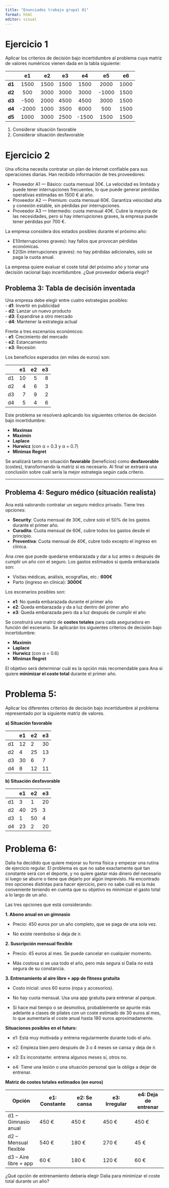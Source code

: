 ```yaml
---
title: "Enunciados trabajo grupal 01"
format: html
editor: visual
---
```


# Ejercicio 1

Aplicar los criterios de decisión bajo incertidumbre al problema cuya matriz de valores numéricos vienen dada en la tabla siguiente:

|        | **e1** | **e2** | **e3** | **e4** | **e5** | **e6** |
|:------:|:------:|:------:|:------:|:------:|:------:|:------:|
| **d1** |  1500  |  1500  |  1500  |  1500  |  2000  |  1000  |
| **d2** |  500   |  3000  |  3000  |  3000  | -1000  |  1500  |
| **d3** |  -500  |  2000  |  4500  |  4500  |  3000  |  1500  |
| **d4** | -2000  |  1000  |  3500  |  6000  |  500   |  1500  |
| **d5** |  1000  |  3000  |  2500  | -1500  |  1500  |  1500  |

1)  Considerar situación favorable
2)  Considerar situación desfavorable

# Ejercicio 2

Una oficina necesita contratar un plan de Internet confiable para sus operaciones diarias. Han recibido información de tres proveedores:

-   Proveedor A1 — Básico: cuota mensual 30€. La velocidad es limitada y puede tener interrupciones frecuentes, lo que puede generar pérdidas operativas estimadas en 1500 € al año.
-   Proveedor A2 — Premium: cuota mensual 60€. Garantiza velocidad alta y conexión estable, sin pérdidas por interrupciones.
-   Proveedor A3 — Intermedio: cuota mensual 40€. Cubre la mayoría de las necesidades, pero si hay interrupciones graves, la empresa puede tener pérdidas por 700 €.

La empresa considera dos estados posibles durante el próximo año:

-   E1(Interrupciones graves): hay fallos que provocan pérdidas económicas.
-   E2(Sin interrupciones graves): no hay pérdidas adicionales, solo se paga la cuota anual.

La empresa quiere evaluar el coste total del próximo año y tomar una decisión racional bajo incertidumbre. ¿Qué proveedor debería elegir?

## Problema 3: Tabla de decisión inventada

Una empresa debe elegir entre cuatro estrategias posibles:\
- **d1**: Invertir en publicidad\
- **d2**: Lanzar un nuevo producto\
- **d3**: Expandirse a otro mercado\
- **d4**: Mantener la estrategia actual

Frente a tres escenarios económicos:\
- **e1**: Crecimiento del mercado\
- **e2**: Estancamiento\
- **e3**: Recesión

Los beneficios esperados (en miles de euros) son:

|     |  e1 |  e2 |  e3 |
|-----|----:|----:|----:|
| d1  |  10 |   5 |   8 |
| d2  |   4 |   6 |   3 |
| d3  |   7 |   9 |   2 |
| d4  |   5 |   4 |   6 |

Este problema se resolverá aplicando los siguientes criterios de decisión bajo incertidumbre:

-   **Maximax**\
-   **Maximin**\
-   **Laplace**\
-   **Hurwicz** (con α = 0.3 y α = 0.7)\
-   **Minimax Regret**

Se analizará tanto en situación **favorable** (beneficios) como **desfavorable** (costes), transformando la matriz si es necesario. Al final se extraerá una conclusión sobre cuál sería la mejor estrategia según cada criterio.

------------------------------------------------------------------------

## Problema 4: Seguro médico (situación realista)

Ana está valorando contratar un seguro médico privado. Tiene tres opciones:

-   **Security**: Cuota mensual de 30€, cubre solo el 50% de los gastos durante el primer año.\
-   **Curadita**: Cuota mensual de 60€, cubre todos los gastos desde el principio.\
-   **Preventiva**: Cuota mensual de 40€, cubre todo excepto el ingreso en clínica.

Ana cree que puede quedarse embarazada y dar a luz antes o después de cumplir un año con el seguro. Los gastos estimados si queda embarazada son:

-   Visitas médicas, análisis, ecografías, etc.: **600€**\
-   Parto (ingreso en clínica): **3000€**

Los escenarios posibles son:

-   **e1**: No queda embarazada durante el primer año\
-   **e2**: Queda embarazada y da a luz dentro del primer año\
-   **e3**: Queda embarazada pero da a luz después de cumplir el año

Se construirá una matriz de **costes totales** para cada aseguradora en función del escenario. Se aplicarán los siguientes criterios de decisión bajo incertidumbre:

-   **Maximin**\
-   **Laplace**\
-   **Hurwicz** (con α = 0.6)\
-   **Minimax Regret**

El objetivo será determinar cuál es la opción más recomendable para Ana si quiere **minimizar el coste total** durante el primer año.

# Problema 5:

Aplicar los diferentes criterios de decisión bajo incertidumbre al problema representado por la siguiente matriz de valores.

**a) Situación favorable**

|     | e1  | e2  | e3  |
|-----|-----|-----|-----|
| d1  | 12  | 2   | 30  |
| d2  | 4   | 25  | 13  |
| d3  | 30  | 6   | 7   |
| d4  | 8   | 12  | 11  |

**b) Situación desfavorable**

|     | e1  | e2  | e3  |
|-----|-----|-----|-----|
| d1  | 3   | 1   | 20  |
| d2  | 40  | 25  | 3   |
| d3  | 1   | 50  | 4   |
| d4  | 23  | 2   | 20  |

# Problema 6:

Dalia ha decidido que quiere mejorar su forma física y empezar una rutina de ejercicio regular. El problema es que no sabe exactamente qué tan constante será con el deporte, y no quiere gastar más dinero del necesario si luego se aburre o tiene que dejarlo por algún imprevisto. Ha encontrado tres opciones distintas para hacer ejercicio, pero no sabe cuál es la más conveniente teniendo en cuenta que su objetivo es minimizar el gasto total a lo largo de un año.

Las tres opciones que está considerando:

**1. Abono anual en un gimnasio**

-   Precio: 450 euros por un año completo, que se paga de una sola vez.

-   No existe reembolso si deja de ir.

**2. Suscripción mensual flexible**

-   Precio: 45 euros al mes. Se puede cancelar en cualquier momento.

-   Más costosa si se usa todo el año, pero más segura si Dalia no está segura de su constancia.

**3. Entrenamiento al aire libre + app de fitness gratuita**

-   Costo inicial: unos 60 euros (ropa y accesorios).

-   No hay cuota mensual. Usa una app gratuita para entrenar al parque.

-   Si hace mal tiempo o se desmotiva, probablemente se apunte más adelante a clases de pilates con un coste estimado de 30 euros al mes, lo que aumentaría el coste anual hasta 180 euros aproximadamente.

**Situaciones posibles en el futuro:**

-   e1: Está muy motivada y entrena regularmente durante todo el año.

-   e2: Empieza bien pero después de 3 o 4 meses se cansa y deja de ir.

-   e3: Es inconstante: entrena algunos meses sí, otros no.

-   e4: Tiene una lesión o una situación personal que la obliga a dejar de entrenar.

**Matriz de costes totales estimados (en euros)**

| Opción | e1: Constante | e2: Se cansa | e3: Irregular | e4: Deja de entrenar |
|---------------|---------------|---------------|---------------|---------------|
| d1 – Gimnasio anual | 450 € | 450 € | 450 € | 450 € |
| d2 – Mensual flexible | 540 € | 180 € | 270 € | 45 € |
| d3 – Aire libre + app | 60 € | 180 € | 120 € | 60 € |

¿Qué opción de entrenamiento debería elegir Dalia para minimizar el coste total durante un año?
